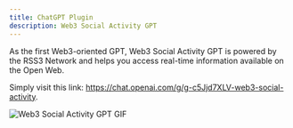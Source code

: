 ```yaml
---
title: ChatGPT Plugin
description: Web3 Social Activity GPT
---
```


As the first Web3-oriented GPT, Web3 Social Activity GPT is powered by the RSS3 Network and helps you access real-time information available on the Open Web.

Simply visit this link: https://chat.openai.com/g/g-c5Jjd7XLV-web3-social-activity.

![Web3 Social Activity GPT GIF](./assets/web3-social-activity.png)
